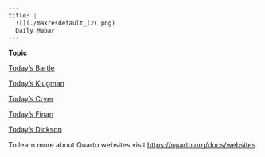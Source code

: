 ```yaml
---
title: | 
  ![](./maxresdefault_(2).png)
  Daily Mabar
---
```


**Topic**

[Today's Bartle](./topik/todaysbartle/todaysbartle.qmd)

[Today's Klugman](./topik/todaysklugman/todaysklugman.qmd)

[Today's Cryer](./topik/todayscryer/todayscryer.qmd)

[Today's Finan](./topik/todaysfinan/todaysfinan.qmd)

[Today's Dickson](./topik/todaysdickson/todaysdickson.qmd)


To learn more about Quarto websites visit <https://quarto.org/docs/websites>.
